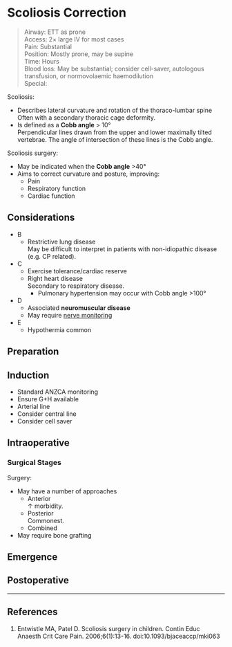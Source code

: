 # Scoliosis Correction

>Airway: ETT as prone <br>
>Access: 2× large IV for most cases <br>
>Pain: Substantial <br>
>Position: Mostly prone, may be supine <br>
>Time: Hours <br>
>Blood loss: May be substantial; consider cell-saver, autologous transfusion, or normovolaemic haemodilution<br>
>Special:

Scoliosis:

* Describes lateral curvature and rotation of the thoraco-lumbar spine\
Often with a secondary thoracic cage deformity.
* Is defined as a **Cobb angle** > 10°\
Perpendicular lines drawn from the upper and lower maximally tilted vertebrae. The angle of intersection of these lines is the Cobb angle.

Scoliosis surgery:

* May be indicated when the **Cobb angle** >40°
* Aims to correct curvature and posture, improving:
	* Pain
	* Respiratory function
	* Cardiac function


## Considerations

* B
	* Restrictive lung disease\
	May be difficult to interpret in patients with non-idiopathic disease (e.g. CP related).
* C
	* Exercise tolerance/cardiac reserve
	* Right heart disease\
	Secondary to respiratory disease.
		* Pulmonary hypertension may occur with Cobb angle >100°
* D
	* Associated **neuromuscular disease**
	* May require [nerve monitoring](/anaesthesia/periop/nerve-integrity.md)
* E
	* Hypothermia common

## Preparation


## Induction

* Standard ANZCA monitoring
* Ensure G+H available
* Arterial line
* Consider central line
* Consider cell saver

## Intraoperative

### Surgical Stages

Surgery:

* May have a number of approaches
	* Anterior\
	↑ morbidity.
	* Posterior\
	Commonest.
	* Combined
* May require bone grafting

## Emergence

## Postoperative


---

## References

1. Entwistle MA, Patel D. Scoliosis surgery in children. Contin Educ Anaesth Crit Care Pain. 2006;6(1):13-16. doi:10.1093/bjaceaccp/mki063
